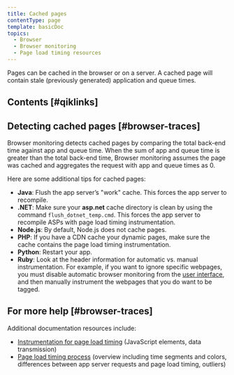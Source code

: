 ```yaml
---
title: Cached pages
contentType: page
template: basicDoc
topics:
  - Browser
  - Browser monitoring
  - Page load timing resources
---
```


Pages can be cached in the browser or on a server. A cached page will contain stale (previously generated) application and queue times.

## Contents [#qiklinks]

## Detecting cached pages [#browser-traces]

Browser monitoring detects cached pages by comparing the total back-end time against app and queue time. When the sum of app and queue time is greater than the total back-end time, Browser monitoring assumes the page was cached and aggregates the request with app and queue times as 0.

Here are some additional tips for cached pages:

* **Java**: Flush the app server’s "work" cache. This forces the app server to recompile.
* **.NET**: Make sure your **asp.net** cache directory is clean by using the command `flush_dotnet_temp.cmd`. This forces the app server to recompile ASPs with page load timing instrumentation.
* **Node.js**: By default, Node.js does not cache pages.
* **PHP**: If you have a CDN cache your dynamic pages, make sure the cache contains the page load timing instrumentation.
* **Python**: Restart your app.
* **Ruby**: Look at the header information for automatic vs. manual instrumentation. For example, if you want to ignore specific webpages, you must disable automatic browser monitoring from the [user interface](/docs/browser/new-relic-browser/getting-started/browser-settings), and then manually instrument the webpages that you do want to be tagged.

## For more help [#browser-traces]

Additional documentation resources include:

* [Instrumentation for page load timing](/docs/browser/new-relic-browser/page-load-timing/instrumentation-page-load-timing) (JavaScript elements, data transmission)
* [Page load timing process](/docs/browser/new-relic-browser/page-load-timing/page-load-timing-process) (overview including time segments and colors, differences between app server requests and page load timing, outliers)
